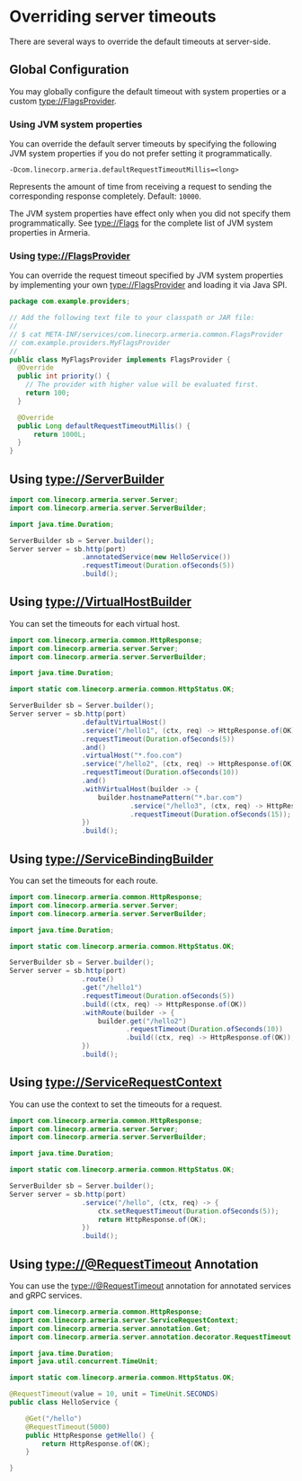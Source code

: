 # Overriding server timeouts

There are several ways to override the default timeouts at server-side.

## Global Configuration

You may globally configure the default timeout with system properties or a custom <type://FlagsProvider>.

### Using JVM system properties

You can override the default server timeouts by specifying the following JVM system properties if you do not prefer setting it programmatically.

`-Dcom.linecorp.armeria.defaultRequestTimeoutMillis=<long>`

Represents the amount of time from receiving a request to sending the corresponding response completely. Default: `10000`.

<Warning>

  The JVM system properties have effect only when you did not specify them programmatically.
  See <type://Flags> for the complete list of JVM system properties in Armeria.

</Warning>

### Using <type://FlagsProvider>

You can override the request timeout specified by JVM system properties by implementing your own <type://FlagsProvider> and loading it via Java SPI.

```java
package com.example.providers;

// Add the following text file to your classpath or JAR file:
//
// $ cat META-INF/services/com.linecorp.armeria.common.FlagsProvider
// com.example.providers.MyFlagsProvider
//
public class MyFlagsProvider implements FlagsProvider {
  @Override
  public int priority() {
    // The provider with higher value will be evaluated first.
    return 100;
  }

  @Override
  public Long defaultRequestTimeoutMillis() {
      return 1000L;
  }
}
```

## Using <type://ServerBuilder>
```java
import com.linecorp.armeria.server.Server;
import com.linecorp.armeria.server.ServerBuilder;

import java.time.Duration;

ServerBuilder sb = Server.builder();
Server server = sb.http(port)
                  .annotatedService(new HelloService())
                  .requestTimeout(Duration.ofSeconds(5))
                  .build();
```

## Using <type://VirtualHostBuilder>

You can set the timeouts for each virtual host.

```java
import com.linecorp.armeria.common.HttpResponse;
import com.linecorp.armeria.server.Server;
import com.linecorp.armeria.server.ServerBuilder;

import java.time.Duration;

import static com.linecorp.armeria.common.HttpStatus.OK;

ServerBuilder sb = Server.builder();
Server server = sb.http(port)
                  .defaultVirtualHost()
                  .service("/hello1", (ctx, req) -> HttpResponse.of(OK))
                  .requestTimeout(Duration.ofSeconds(5))
                  .and()
                  .virtualHost("*.foo.com")
                  .service("/hello2", (ctx, req) -> HttpResponse.of(OK))
                  .requestTimeout(Duration.ofSeconds(10))
                  .and()
                  .withVirtualHost(builder -> {
                      builder.hostnamePattern("*.bar.com")
                              .service("/hello3", (ctx, req) -> HttpResponse.of(OK))
                              .requestTimeout(Duration.ofSeconds(15));
                  })
                  .build();
```

## Using <type://ServiceBindingBuilder>

You can set the timeouts for each route.

```java
import com.linecorp.armeria.common.HttpResponse;
import com.linecorp.armeria.server.Server;
import com.linecorp.armeria.server.ServerBuilder;

import java.time.Duration;

import static com.linecorp.armeria.common.HttpStatus.OK;

ServerBuilder sb = Server.builder();
Server server = sb.http(port)
                  .route()
                  .get("/hello1")
                  .requestTimeout(Duration.ofSeconds(5))
                  .build((ctx, req) -> HttpResponse.of(OK))
                  .withRoute(builder -> {
                      builder.get("/hello2")
                             .requestTimeout(Duration.ofSeconds(10))
                             .build((ctx, req) -> HttpResponse.of(OK));
                  })
                  .build();
```

## Using <type://ServiceRequestContext>

You can use the context to set the timeouts for a request.

```java
import com.linecorp.armeria.common.HttpResponse;
import com.linecorp.armeria.server.Server;
import com.linecorp.armeria.server.ServerBuilder;

import java.time.Duration;

import static com.linecorp.armeria.common.HttpStatus.OK;

ServerBuilder sb = Server.builder();
Server server = sb.http(port)
                  .service("/hello", (ctx, req) -> {
                      ctx.setRequestTimeout(Duration.ofSeconds(5));
                      return HttpResponse.of(OK);
                  })
                  .build();
```

## Using <type://@RequestTimeout> Annotation

You can use the <type://@RequestTimeout> annotation for annotated services and gRPC services.

```java filename=HelloService.java
import com.linecorp.armeria.common.HttpResponse;
import com.linecorp.armeria.server.ServiceRequestContext;
import com.linecorp.armeria.server.annotation.Get;
import com.linecorp.armeria.server.annotation.decorator.RequestTimeout;

import java.time.Duration;
import java.util.concurrent.TimeUnit;

import static com.linecorp.armeria.common.HttpStatus.OK;

@RequestTimeout(value = 10, unit = TimeUnit.SECONDS)
public class HelloService {

    @Get("/hello")
    @RequestTimeout(5000)
    public HttpResponse getHello() {
        return HttpResponse.of(OK);
    }

}
```
